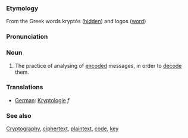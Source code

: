 ===Etymology===
From the Greek words kryptós ([[hidden]]) and logos ([[word]])

===Pronunciation===

===Noun===
# The practice of analysing of [[encode|encoded]] messages, in order to [[decode]] them.

===Translations===
*[[German]]: [[Kryptologie]] ''f''


===See also===
[[Cryptography]], [[ciphertext]], [[plaintext]], [[code]], [[key]]